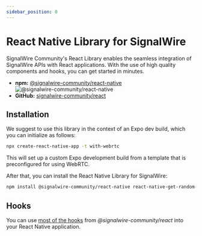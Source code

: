 ```yaml
---
sidebar_position: 0
---
```


# React Native Library for SignalWire

SignalWire Community's React Library enables the seamless integration of
SignalWire APIs with React applications. With the use of high quality components
and hooks, you can get started in minutes.

 - **npm:** [@signalwire-community/react-native](https://www.npmjs.com/package/@signalwire-community/react-native) ![@signalwire-community/react-native](https://img.shields.io/npm/v/@signalwire-community/react-native)
 - **GitHub:** [signalwire-community/react](https://github.com/signalwire-community/react)

## Installation

We suggest to use this library in the context of an Expo dev build, which you can initialize as follows:

```bash
npx create-react-native-app -t with-webrtc
```

This will set up a custom Expo development build from a template that is preconfigured for using WebRTC.

After that, you can install the React Native Library for SignalWire:

```bash npm2yarn
npm install @signalwire-community/react-native react-native-get-random-values
```

## Hooks

You can use [most of the hooks](relay/browser-sdk/react/hooks.mdx) from _@signalwire-community/react_ into your React Native application.